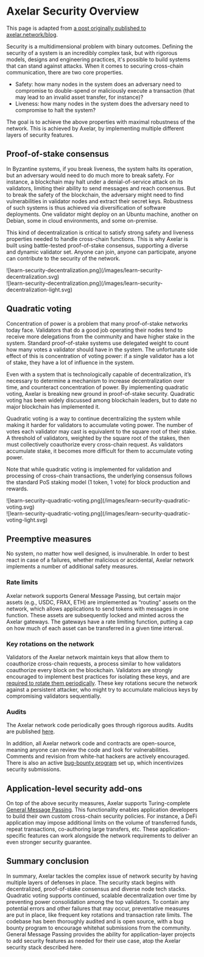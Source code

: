 # Axelar Security Overview

This page is adapted from [a post originally published to axelar.network/blog](https://axelar.network/blog/security-at-axelar-core).

Security is a multidimensional problem with binary outcomes. Defining the security of a system is an incredibly complex task, but with rigorous models, designs and engineering practices, it's possible to build systems that can stand against attacks. When it comes to securing cross-chain communication, there are two core properties.

- Safety: how many nodes in the system does an adversary need to compromise to double-spend or maliciously execute a transaction (that may lead to an invalid asset transfer, for instance)?
- Liveness: how many nodes in the system does the adversary need to compromise to halt the system?

The goal is to achieve the above properties with maximal robustness of the network. This is achieved by Axelar, by implementing multiple different layers of security features.

## Proof-of-stake consensus

In Byzantine systems, if you break liveness, the system halts its operation, but an adversary would need to do much more to break safety. For instance, a blockchain may halt under a denial-of-service attack on its validators, limiting their ability to send messages and reach consensus. But to break the safety of the blockchain, the adversary might need to find vulnerabilities in validator nodes and extract their secret keys. Robustness of such systems is thus achieved via diversification of software deployments. One validator might deploy on an Ubuntu machine, another on Debian, some in cloud environments, and some on-premise.

This kind of decentralization is critical to satisfy strong safety and liveness properties needed to handle cross-chain functions. This is why Axelar is built using battle-tested proof-of-stake consensus, supporting a diverse and dynamic validator set. Anyone can join, anyone can participate, anyone can contribute to the security of the network.

<div class="hidden dark:flex  items-center justify-center">
![learn-security-decentralization.png](/images/learn-security-decentralization.svg)
</div>
<div class="flex  items-center justify-center dark:hidden">
![learn-security-decentralization.png](/images/learn-security-decentralization-light.svg)
</div>

## Quadratic voting

Concentration of power is a problem that many proof-of-stake networks today face. Validators that do a good job operating their nodes tend to receive more delegations from the community and have higher stake in the system. Standard proof-of-stake systems use delegated weight to count how many votes a validator should have in the system. The unfortunate side effect of this is concentration of voting power: if a single validator has a lot of stake, they have a lot of influence in the system.

Even with a system that is technologically capable of decentralization, it’s necessary to determine a mechanism to increase decentralization over time, and counteract concentration of power. By implementing quadratic voting, Axelar is breaking new ground in proof-of-stake security. Quadratic voting has been widely discussed among blockchain leaders, but to date no major blockchain has implemented it.

Quadratic voting is a way to continue decentralizing the system while making it harder for validators to accumulate voting power. The number of votes each validator may cast is equivalent to the square root of their stake. A threshold of validators, weighted by the square root of the stakes, then must collectively coauthorize every cross-chain request. As validators accumulate stake, it becomes more difficult for them to accumulate voting power.

Note that while quadratic voting is implemented for validation and processing of cross-chain transactions, the underlying consensus follows the standard PoS staking model (1 token, 1 vote) for block production and rewards.


<div class="dark:flex items-center justify-center hidden">
![learn-security-quadratic-voting.png](/images/learn-security-quadratic-voting.svg)
</div>
<div class="dark:hidden items-center justify-center flex">
![learn-security-quadratic-voting.png](/images/learn-security-quadratic-voting-light.svg)
</div>

## Preemptive measures

No system, no matter how well designed, is invulnerable. In order to best react in case of a failures, whether malicious or accidental, Axelar network implements a number of additional safety measures.

### Rate limits

Axelar network supports General Message Passing, but certain major assets (e.g., USDC, FRAX, ETH) are implemented as “routing” assets on the network, which allows applications to send tokens with messages in one function. These assets are subsequently locked and minted across the Axelar gateways. The gateways have a rate limiting function, putting a cap on how much of each asset can be transferred in a given time interval.

### Key rotations on the network

Validators of the Axelar network maintain keys that allow them to coauthorize cross-chain requests, a process similar to how validators coauthorize every block on the blockchain. Validators are strongly encouraged to implement best practices for isolating these keys, and are [required to rotate them periodically](/validator/operations/mnemonic-rotation/). These key rotations secure the network against a persistent attacker, who might try to accumulate malicious keys by compromising validators sequentially.

### Audits

The Axelar network code periodically goes through rigorous audits. Audits are published [here](https://github.com/axelarnetwork/audits).

In addition, all Axelar network code and contracts are open-source, meaning anyone can review the code and look for vulnerabilities. Comments and revision from white-hat hackers are actively encouraged. There is also an active [bug-bounty program](https://immunefi.com/bounty/axelarnetwork/) set up, which incentivizes security submissions.

## Application-level security add-ons

On top of the above security measures, Axelar supports Turing-complete [General Message Passing](/dev/general-message-passing/overview/). This functionality enables application developers to build their own custom cross-chain security policies. For instance, a DeFi application may impose additional limits on the volume of transferred funds, repeat transactions, co-authoring large transfers, etc. These application-specific features can work alongside the network requirements to deliver an even stronger security guarantee.

## Summary conclusion

In summary, Axelar tackles the complex issue of network security by having multiple layers of defenses in place. The security stack begins with decentralized, proof-of-stake consensus and diverse node tech stacks. Quadratic voting supports continued, scalable decentralization over time by preventing power consolidation among the top validators. To contain any potential errors and other failures that may occur, preventative measures are put in place, like frequent key rotations and transaction rate limits. The codebase has been thoroughly audited and is open source, with a bug bounty program to encourage whitehat submissions from the community. General Message Passing provides the ability for application-layer projects to add security features as needed for their use case, atop the Axelar security stack described here.
